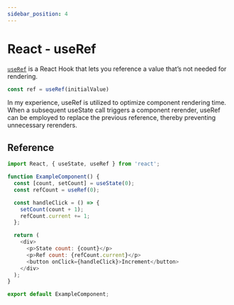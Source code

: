 ```yaml
---
sidebar_position: 4
---
```


# React - useRef


[`useRef`](https://react.dev/reference/react/useRef) is a React Hook that lets you reference a value that’s not needed for rendering.

```js
const ref = useRef(initialValue)
```

In my experience, useRef is utilized to optimize component rendering time. When a subsequent useState call triggers a component rerender, useRef can be employed to replace the previous reference, thereby preventing unnecessary rerenders.

## Reference

```js
import React, { useState, useRef } from 'react';

function ExampleComponent() {
  const [count, setCount] = useState(0);
  const refCount = useRef(0);

  const handleClick = () => {
    setCount(count + 1);
    refCount.current += 1;
  };

  return (
    <div>
      <p>State count: {count}</p>
      <p>Ref count: {refCount.current}</p>
      <button onClick={handleClick}>Increment</button>
    </div>
  );
}

export default ExampleComponent;

```
